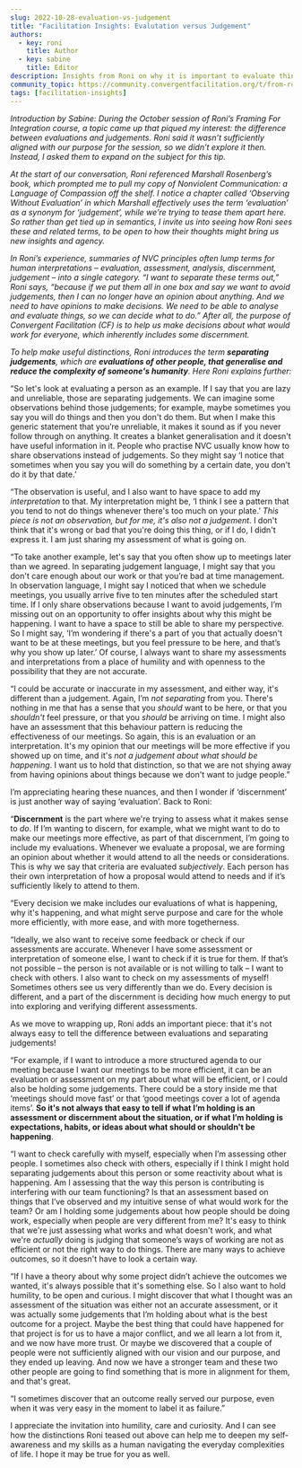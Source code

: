 ```yaml
---
slug: 2022-10-28-evaluation-vs-judgement
title: "Facilitation Insights: Evalutation versus Judgement"
authors:
  - key: roni
    title: Author
  - key: sabine
    title: Editor
description: Insights from Roni on why it is important to evaluate things and how this is different from judgments that create separation between people.
community_topic: https://community.convergentfacilitation.org/t/from-roni-evaluations-versus-judgements/88/1
tags: [facilitation-insights]
---
```


*Introduction by Sabine: During the October session of Roni’s *Framing For Integration* course, a topic came up that piqued my interest: the difference between evaluations and judgements. Roni said it wasn’t sufficiently aligned with our purpose for the session, so we didn’t explore it then. Instead, I asked them to expand on the subject for this tip.*

*At the start of our conversation, Roni referenced Marshall Rosenberg’s book, which prompted me to pull my copy of *Nonviolent Communication: a Language of Compassi*on off the shelf. I notice a chapter called ‘Observing Without Evaluation’ in which Marshall effectively uses the term ‘evaluation’ as a *synonym* for ‘judgement’, while we’re trying to tease them apart here. So rather than get tied up in semantics, I invite us into seeing how Roni sees these and related terms, to be open to how their thoughts might bring us new insights and agency.*

*In Roni’s experience, summaries of NVC principles often lump terms for human interpretations – evaluation, assessment, analysis, discernment, judgement – into a single category. “I want to separate these terms out,” Roni says, “because if we put them all in one box and say we want to avoid judgements, then I can no longer have an opinion about anything. And we need to have opinions to make decisions. We need to be able to analyse and evaluate things, so we can decide what to do.” After all, the purpose of Convergent Facilitation (CF) is to help us make decisions about what would work for everyone, which inherently includes some discernment.*

*To help make useful distinctions, Roni introduces the term **separating judgements**, which are **evaluations of other people, that generalise and reduce the complexity of someone's humanity**. Here Roni explains further:*

<!--truncate-->

<ShareFacilitationInsight community_topic={frontMatter.community_topic}/>


“So let's look at evaluating a person as an example. If I say that you are lazy and unreliable, those are separating judgements. We can imagine some observations behind those judgements; for example, maybe sometimes you say you will do things and then you don't do them. But when I make this generic statement that you’re unreliable, it makes it sound as if you never follow through on anything. It creates a blanket generalisation and it doesn't have useful information in it. People who practise NVC usually know how to share observations instead of judgements. So they might say ‘I notice that sometimes when you say you will do something by a certain date, you don't do it by that date.’

“The observation is useful, and I also want to have space to add my *interpretation* to that. My interpretation might be, ‘I think I see a pattern that you tend to not do things whenever there's too much on your plate.’ *This piece is not an observation, but for me, it's also not a judgement*. I don't think that it's wrong or bad that you're doing this thing, or if I do, I didn't express it. I am just sharing my assessment of what is going on.

“To take another example, let's say that you often show up to meetings later than we agreed. In separating judgement language, I might say that you don't care enough about our work or that you’re bad at time management. In observation language, I might say I noticed that when we schedule meetings, you usually arrive five to ten minutes after the scheduled start time. If I only share observations because I want to avoid judgements, I’m missing out on an opportunity to offer insights about why this might be happening. I want to have a space to still be able to share my perspective. So I might say, ‘I’m wondering if there's a part of you that actually doesn't want to be at these meetings, but you feel pressure to be here, and that’s why you show up later.’ Of course, I always want to share my assessments and interpretations from a place of humility and with openness to the possibility that they are not accurate.

“I could be accurate or inaccurate in my assessment, and either way, it's different than a judgement. Again, I’m *not separating* from you. There's nothing in me that has a sense that you *should* want to be here, or that you *shouldn't* feel pressure, or that you *should* be arriving on time. I might also have an assessment that this behaviour pattern is reducing the effectiveness of our meetings. So again, this is an evaluation or an interpretation. It's my opinion that our meetings will be more effective if you showed up on time, and it's *not a judgement about what should be happening*. I want us to hold that distinction, so that we are not shying away from having opinions about things because we don't want to judge people.”

I’m appreciating hearing these nuances, and then I wonder if ‘discernment’ is just another way of saying ‘evaluation’. Back to Roni:

“**Discernment** is the part where we're trying to assess what it makes sense to *do*. If I’m wanting to discern, for example, what we might want to do to make our meetings more effective, as part of that discernment, I’m going to include my evaluations. Whenever we evaluate a proposal, we are forming an opinion about whether it would attend to all the needs or considerations. This is why we say that criteria are evaluated *subjectively*. Each person has their own interpretation of how a proposal would attend to needs and if it’s sufficiently likely to attend to them.

“Every decision we make includes our evaluations of what is happening, why it's happening, and what might serve purpose and care for the whole more efficiently, with more ease, and with more togetherness.

“Ideally, we also want to receive some feedback or check if our assessments are accurate. Whenever I have some assessment or interpretation of someone else, I want to check if it is true for them. If that’s not possible – the person is not available or is not willing to talk – I want to check with others. I also want to check on my assessments of myself! Sometimes others see us very differently than we do. Every decision is different, and a part of the discernment is deciding how much energy to put into exploring and verifying different assessments.

As we move to wrapping up, Roni adds an important piece: that it's not always easy to tell the difference between evaluations and separating judgements!

“For example, if I want to introduce a more structured agenda to our meeting because I want our meetings to be more efficient, it can be an evaluation or assessment on my part about what will be efficient, or I could also be holding some judgements. There could be a story inside me that ‘meetings should move fast’ or that ‘good meetings cover a lot of agenda items’. **So it's not always that easy to tell if what I’m holding is an assessment or discernment about the situation, or if what I’m holding is expectations, habits, or ideas about what should or shouldn't be happening**.

“I want to check carefully with myself, especially when I’m assessing other people. I sometimes also check with others, especially if I think I might hold separating judgements about this person or some reactivity about what is happening. Am I assessing that the way this person is contributing is interfering with our team functioning? Is that an assessment based on things that I’ve observed and my intuitive sense of what would work for the team? Or am I holding some judgements about how people should be doing work, especially when people are very different from me? It's easy to think that we're just assessing what works and what doesn't work, and what we're *actually* doing is judging that someone’s ways of working are not as efficient or not the right way to do things. There are many ways to achieve outcomes, so it doesn't have to look a certain way.

“If I have a theory about why some project didn’t achieve the outcomes we wanted, it's always possible that it's something else. So I also want to hold humility, to be open and curious. I might discover that what I thought was an assessment of the situation was either not an accurate assessment, or it was actually some judgements that I’m holding about what is the best outcome for a project. Maybe the best thing that could have happened for that project is for us to have a major conflict, and we all learn a lot from it, and we now have more trust. Or maybe we discovered that a couple of people were not sufficiently aligned with our vision and our purpose, and they ended up leaving. And now we have a stronger team and these two other people are going to find something that is more in alignment for them, and that's great.

“I sometimes discover that an outcome really served our purpose, even when it was very easy in the moment to label it as failure.”

I appreciate the invitation into humility, care and curiosity. And I can see how the distinctions Roni teased out above can help me to deepen my self-awareness and my skills as a human navigating the everyday complexities of life. I hope it may be true for you as well.

